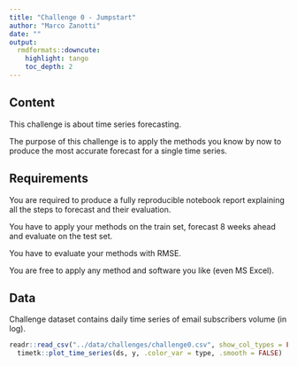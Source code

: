 ```yaml
---
title: "Challenge 0 - Jumpstart"
author: "Marco Zanotti"
date: ""
output:
  rmdformats::downcute:
    highlight: tango
    toc_depth: 2
---
```


## Content

This challenge is about time series forecasting.  

The purpose of this challenge is to apply the methods you know by now 
to produce the most accurate forecast for a single time series.



## Requirements

You are required to produce a fully reproducible notebook report explaining 
all the steps to forecast and their evaluation.    

You have to apply your methods on the train set, forecast 8 weeks ahead and 
evaluate on the test set.  

You have to evaluate your methods with RMSE.   

You are free to apply any method and software you like (even MS Excel).  



## Data

Challenge dataset contains daily time series of email subscribers volume (in log).

```r
readr::read_csv("../data/challenges/challenge0.csv", show_col_types = FALSE) |> 
  timetk::plot_time_series(ds, y, .color_var = type, .smooth = FALSE)
```

